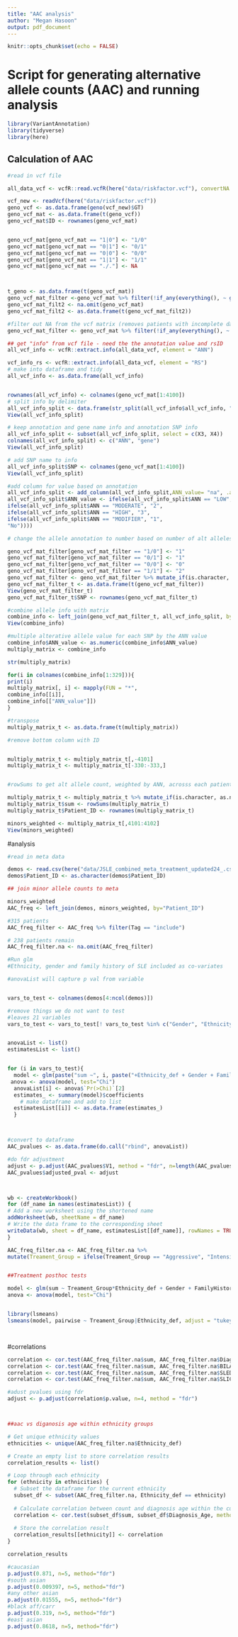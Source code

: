 ```yaml
---
title: "AAC analysis"
author: "Megan Hasoon"
output: pdf_document
---
```


```r
knitr::opts_chunk$set(echo = FALSE)
```


# Script for generating alternative allele counts (AAC) and running analysis

```r
library(VariantAnnotation)
library(tidyverse)
library(here)
```

## Calculation of AAC

```r

#read in vcf file

all_data_vcf <- vcfR::read.vcfR(here("data/riskfactor.vcf"), convertNA = T)

vcf_new <- readVcf(here("data/riskfactor.vcf"))
geno_vcf <- as.data.frame(geno(vcf_new)$GT)
geno_vcf_mat <- as.data.frame(t(geno_vcf))
geno_vcf_mat$ID <- rownames(geno_vcf_mat)


geno_vcf_mat[geno_vcf_mat == "1|0"] <- "1/0"
geno_vcf_mat[geno_vcf_mat == "0|1"] <- "0/1"
geno_vcf_mat[geno_vcf_mat == "0|0"] <- "0/0"
geno_vcf_mat[geno_vcf_mat == "1|1"] <- "1/1"
geno_vcf_mat[geno_vcf_mat == "./."] <- NA



t_geno <- as.data.frame(t(geno_vcf_mat))
geno_vcf_mat_filter <-geno_vcf_mat %>% filter(!if_any(everything(), ~ grepl("NA", .)))
geno_vcf_mat_filt2 <- na.omit(geno_vcf_mat)
geno_vcf_mat_filt2 <- as.data.frame(t(geno_vcf_mat_filt2))

```

```r
#filter out NA from the vcf matrix (removes patients with incomplete data across all 4100 snps)
geno_vcf_mat_filter <- geno_vcf_mat %>% filter(!if_any(everything(), ~ grepl("NA", .)))

## get "info" from vcf file - need the the annotation value and rsID
all_vcf_info <- vcfR::extract.info(all_data_vcf, element = "ANN")

vcf_info_rs <- vcfR::extract.info(all_data_vcf, element = "RS")
# make into dataframe and tidy
all_vcf_info <- as.data.frame(all_vcf_info)


rownames(all_vcf_info) <- colnames(geno_vcf_mat[1:4100])
# split info by delimiter
all_vcf_info_split <- data.frame(str_split(all_vcf_info$all_vcf_info, "\\|", simplify=TRUE))
View(all_vcf_info_split)

# keep annotation and gene name info and annotation SNP info
all_vcf_info_split <- subset(all_vcf_info_split, select = c(X3, X4))
colnames(all_vcf_info_split) <- c("ANN", "gene")
View(all_vcf_info_split)

# add SNP name to info
all_vcf_info_split$SNP <- colnames(geno_vcf_mat[1:4100])
View(all_vcf_info_split)


```

```r

#add column for value based on annotation
all_vcf_info_split <- add_column(all_vcf_info_split,ANN_value= "na", .after = "ANN")
all_vcf_info_split$ANN_value <- ifelse(all_vcf_info_split$ANN == "LOW", "1",
ifelse(all_vcf_info_split$ANN == "MODERATE", "2",
ifelse(all_vcf_info_split$ANN == "HIGH", "3",
ifelse(all_vcf_info_split$ANN == "MODIFIER", "1",
"No"))))
```




```r

# change the allele annotation to number based on number of alt alleles

geno_vcf_mat_filter[geno_vcf_mat_filter == "1/0"] <- "1"
geno_vcf_mat_filter[geno_vcf_mat_filter == "0/1"] <- "1"
geno_vcf_mat_filter[geno_vcf_mat_filter == "0/0"] <- "0"
geno_vcf_mat_filter[geno_vcf_mat_filter == "1/1"] <- "2"
geno_vcf_mat_filter <- geno_vcf_mat_filter %>% mutate_if(is.character, as.numeric)
geno_vcf_mat_filter_t <- as.data.frame(t(geno_vcf_mat_filter))
View(geno_vcf_mat_filter_t)
geno_vcf_mat_filter_t$SNP <- rownames(geno_vcf_mat_filter_t)
```


```r
#combine allele info with matrix
combine_info <- left_join(geno_vcf_mat_filter_t, all_vcf_info_split, by="SNP")
View(combine_info)
```


```r

#multiple alterative allele value for each SNP by the ANN value
combine_info$ANN_value <- as.numeric(combine_info$ANN_value)
multiply_matrix <- combine_info

str(multiply_matrix)

for(i in colnames(combine_info[1:329])){
print(i)
multiply_matrix[, i] <- mapply(FUN = "*",
combine_info[[i]],
combine_info[["ANN_value"]])
}

#transpose
multiply_matrix_t <- as.data.frame(t(multiply_matrix))

#remove bottom column with ID


multiply_matrix_t <- multiply_matrix_t[,-4101]
multiply_matrix_t <- multiply_matrix_t[-330:-333,]


#rowSums to get alt allele count, weighted by ANN, acrosss each patient

multiply_matrix_t <- multiply_matrix_t %>% mutate_if(is.character, as.numeric)
multiply_matrix_t$sum <- rowSums(multiply_matrix_t)
multiply_matrix_t$Patient_ID <- rownames(multiply_matrix_t)

minors_weighted <- multiply_matrix_t[,4101:4102]
View(minors_weighted)

```


#analysis


```r

#read in meta data

demos <- read.csv(here("data/JSLE_combined_meta_treatment_updated24_.csv"), na.strings=c("","NA"))
demos$Patient_ID <- as.character(demos$Patient_ID)

```



```r
## join minor allele counts to meta 

minors_weighted
AAC_freq <- left_join(demos, minors_weighted, by="Patient_ID")

#315 patients
AAC_freq_filter <- AAC_freq %>% filter(Tag == "include")

# 238 patients remain
AAC_freq_filter.na <- na.omit(AAC_freq_filter)


```



```r

#Run glm
#Ethnicity, gender and family history of SLE included as co-variates

#anovaList will capture p val from variable


vars_to_test <- colnames(demos[4:ncol(demos)])

#remove things we do not want to test
#leaves 21 variables
vars_to_test <- vars_to_test[! vars_to_test %in% c("Gender", "Ethnicity_def", "FamilyHistoryAutoimmuneDiseases", "LSLICCTotal", "SLEDAI_first", "SLEDAI_highest", "BILAG_highest", "BILAG_first","Flare_count_AnySEVERity", "Flare_per_year", "SLICC_last")]


anovaList <- list()
estimatesList <- list()


for (i in vars_to_test){ 
  model <- glm(paste("sum ~", i, paste("+Ethnicity_def + Gender + FamilyHistoryAutoimmuneDiseases")), family = "poisson", data=AAC_freq_filter.na)
 anova <- anova(model, test="Chi")
  anovaList[i] <- anova$`Pr(>Chi)`[2]
  estimates_ <- summary(model)$coefficients
    # make dataframe and add to list
  estimatesList[[i]] <- as.data.frame(estimates_)
  }



#convert to dataframe
AAC_pvalues <- as.data.frame(do.call("rbind", anovaList))

#do fdr adjustment
adjust <- p.adjust(AAC_pvalues$V1, method = "fdr", n=length(AAC_pvalues$V1))
AAC_pvalues$adjusted_pval <- adjust



wb <- createWorkbook()
for (df_name in names(estimatesList)) {
# Add a new worksheet using the shortened name
addWorksheet(wb, sheetName = df_name)
# Write the data frame to the corresponding sheet
writeData(wb, sheet = df_name, estimatesList[[df_name]], rowNames = TRUE)
}


```




```r

AAC_freq_filter.na <- AAC_freq_filter.na %>%
mutate(Treament_Group = ifelse(Treament_Group == "Aggressive", "Intensive", "Non-intensive"))


##Treatment posthoc tests

model <- glm(sum ~ Treament_Group*Ethnicity_def + Gender + FamilyHistoryAutoimmuneDiseases, family = "poisson", data=AAC_freq_filter.na)
anova <- anova(model, test="Chi")


library(lsmeans)
lsmeans(model, pairwise ~ Treament_Group|Ethnicity_def, adjust = "tukey")




```


#correlations
```r

correlation <- cor.test(AAC_freq_filter.na$sum, AAC_freq_filter.na$Diagnosis_Age, method = "pearson")
correlation <- cor.test(AAC_freq_filter.na$sum, AAC_freq_filter.na$BILAG_highest, method = "pearson")
correlation <- cor.test(AAC_freq_filter.na$sum, AAC_freq_filter.na$SLEDAI_highest, method = "pearson")
correlation <- cor.test(AAC_freq_filter.na$sum, AAC_freq_filter.na$SLICC_last, method = "pearson")

#adust pvalues using fdr
adjust <- p.adjust(correlation$p.value, n=4, method = "fdr")



##aac vs diganosis age within ethnicity groups

# Get unique ethnicity values
ethnicities <- unique(AAC_freq_filter.na$Ethnicity_def)

# Create an empty list to store correlation results
correlation_results <- list()

# Loop through each ethnicity
for (ethnicity in ethnicities) {
  # Subset the dataframe for the current ethnicity
  subset_df <- subset(AAC_freq_filter.na, Ethnicity_def == ethnicity)
  
  # Calculate correlation between count and diagnosis age within the current ethnicity
  correlation <- cor.test(subset_df$sum, subset_df$Diagnosis_Age, method = "pearson")
  
  # Store the correlation result
  correlation_results[[ethnicity]] <- correlation
}

correlation_results

#caucasian
p.adjust(0.871, n=5, method="fdr")
#south asian
p.adjust(0.009397, n=5, method="fdr")
#any other asian
p.adjust(0.01555, n=5, method="fdr")
#black aff/carr
p.adjust(0.319, n=5, method="fdr")
#east asian
p.adjust(0.8618, n=5, method="fdr")

```


